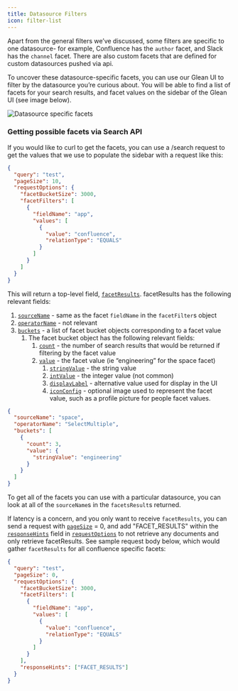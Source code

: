 ```yaml
---
title: Datasource Filters
icon: filter-list
---
```


Apart from the general filters we’ve discussed, some filters are specific to one datasource- for example, Confluence has the `author` facet, and Slack has the `channel` facet. There are also custom facets that are defined for custom datasources pushed via api.

To uncover these datasource-specific facets, you can use our Glean UI to filter by the datasource you’re curious about. You will be able to find a list of facets for your search results, and facet values on the sidebar of the Glean UI (see image below).

![Datasource specific facets](./images/custom-operators.png)

### Getting possible facets via Search API

If you would like to curl to get the facets, you can use a /search request to get the values that we use to populate the sidebar with a request like this:

```json
{
  "query": "test",
  "pageSize": 10,
  "requestOptions": {
    "facetBucketSize": 3000,
    "facetFilters": [
      {
        "fieldName": "app",
        "values": [
          {
            "value": "confluence",
            "relationType": "EQUALS"
          }
        ]
      }
    ]
  }
}
```

This will return a top-level field, [`facetResults`](/api/client-api/search/search#response-facetresults).
facetResults has the following relevant fields:

1. [`sourceName`](/api/client-api/search/search#response-facetresults-sourcename) - same as the facet `fieldName` in the `facetFilter`s object
2. [`operatorName`](/api/client-api/search/search#response-facetresults-operatorname) - not relevant
3. [`buckets`](/api/client-api/search/search#response-facetresults-buckets) - a list of facet bucket objects corresponding to a facet value
   1. The facet bucket object has the following relevant fields:
      1. [`count`](/api/client-api/search/search#response-facetresults-buckets-count) - the number of search results that would be returned if filtering by the facet value
      2. [`value`](/api/client-api/search/search#response-facetresults-buckets-value) - the facet value (ie “engineering” for the space facet)
         1. [`stringValue`](/api/client-api/search/search#response-facetresults-buckets-value-stringvalue) - the string value
         2. [`intValue`](/api/client-api/search/search#response-facetresults-buckets-value-integervalue) - the integer value (not common)
         3. [`displayLabel`](/api/client-api/search/search#response-facetresults-buckets-value-displaylabel) - alternative value used for display in the UI
         4. [`iconConfig`](/api/client-api/search/search#response-facetresults-buckets-value-iconconfig) - optional image used to represent the facet value, such as a profile picture for people facet values.

```json
{
  "sourceName": "space",
  "operatorName": "SelectMultiple",
  "buckets": [
    {
      "count": 3,
      "value": {
        "stringValue": "engineering"
      }
    }
  ]
}
```

To get all of the facets you can use with a particular datasource, you can look at all of the `sourceName`s in the `facetsResult`s returned.

If latency is a concern, and you only want to receive `facetResults`, you can send a request with [`pageSize`](/api/client-api/search/search#request-pagesize) = 0, and add "FACET_RESULTS" within the [`responseHints`](/api/client-api/search/search#request-requestoptions-responsehints) field in [`requestOptions`](/api/client-api/search/search#request-requestoptions) to not retrieve any documents and only retrieve facetResults. See sample request body below, which would gather `facetResults` for all confluence specific facets:

```json
{
  "query": "test",
  "pageSize": 0,
  "requestOptions": {
    "facetBucketSize": 3000,
    "facetFilters": [
      {
        "fieldName": "app",
        "values": [
          {
            "value": "confluence",
            "relationType": "EQUALS"
          }
        ]
      }
    ],
    "responseHints": ["FACET_RESULTS"]
  }
}
```
